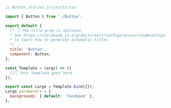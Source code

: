 ```js
// Button.stories.js|jsx|ts|tsx

import { Button } from './Button';

export default {
  /* 👇 The title prop is optional.
  * See https://storybook.js.org/docs/react/configure/overview#configure-story-loading
  * to learn how to generate automatic titles
  */
  title: 'Button',
  component: Button,
};

const Template = (args) => ({
  //👇 Your template goes here
});

export const Large = Template.bind({});
Large.parameters = {
  backgrounds: { default: 'facebook' },
};
```